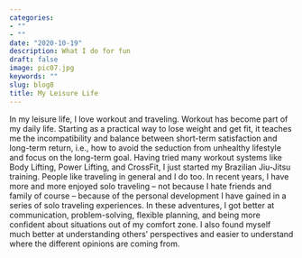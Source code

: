 ```yaml
---
categories:
- ""
- ""
date: "2020-10-19"
description: What I do for fun
draft: false
image: pic07.jpg
keywords: ""
slug: blog8
title: My Leisure Life
---
```

In my leisure life, I love workout and traveling. 
Workout has become part of my daily life. Starting as a practical way to lose weight and get fit, it teaches me the incompatibility and balance between short-term satisfaction and long-term return, i.e., how to avoid the seduction from unhealthy lifestyle and focus on the long-term goal. Having tried many workout systems like Body Lifting, Power Lifting, and CrossFit, I just started my Brazilian Jiu-Jitsu training.
People like traveling in general and I do too. In recent years, I have more and more enjoyed solo traveling – not because I hate friends and family of course – because of the personal development I have gained in a series of solo traveling experiences. In these adventures, I got better at communication, problem-solving, flexible planning, and being more confident about situations out of my comfort zone. I also found myself much better at understanding others’ perspectives and easier to understand where the different opinions are coming from.
